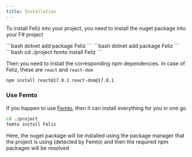 ```yaml
---
title: Installation
---
```



To install Feliz into your project, you need to install the nuget package into your F# project

<Tabs syncKey="dep-manager">

<TabItem label="Nuget">
```bash
dotnet add package Feliz
```
</TabItem>
<TabItem label="Paket">
```bash
dotnet add package Feliz
```
</TabItem>
<TabItem label="Femto">
```bash
cd ./project
femto install Feliz
```
</TabItem>
</Tabs>


Then you need to install the corresponding npm dependencies. In case of Feliz, these are `react` and `react-dom`

```bash
npm install react@17.0.1 react-dom@17.0.1
```

### Use Femto

If you happen to use [Femto](https://github.com/Zaid-Ajaj/Femto), then it can install everything for you in one go
```bash
cd ./project
femto install Feliz
```
Here, the nuget package will be installed using the package manager that the project is using (detected by Femto) and then the required npm packages will be resolved